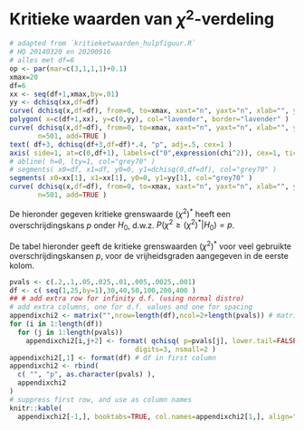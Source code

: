 # Kritieke waarden van $\chi^2$-verdeling {#app:kritiekechi2waarden}

```r
# adapted from `kritieketwaarden_hulpfiguur.R`
# HQ 20140320 en 20200916
# alles met df=6
op <- par(mar=c(3,1,1,1)+0.1)
xmax=20
df=6
xx <- seq(df+1,xmax,by=.01)
yy <- dchisq(xx,df=df)
curve( dchisq(x,df=df), from=0, to=xmax, xaxt="n", yaxt="n", xlab="", ylab="", bty="n", lwd=3, n=501 )
polygon( x=c(df+1,xx), y=c(0,yy), col="lavender", border="lavender" )
curve( dchisq(x,df=df), from=0, to=xmax, xaxt="n", yaxt="n", xlab="", ylab="", bty="n", lwd=3, 
       n=501, add=TRUE )
text( df+3, dchisq(df+3,df=df)*.4, "p", adj=.5, cex=1 )
axis( side=1, at=c(0,df+1), labels=c("0",expression(chi^2)), cex=1, tick=F, line=-1 ) # cex is ignored
# abline( h=0, lty=1, col="grey70" )
# segments( x0=df, x1=df, y0=0, y1=dchisq(0,df=df), col="grey70" )
segments( x0=xx[1], x1=xx[1], y0=0, y1=yy[1], col="grey70" )
curve( dchisq(x,df=df), from=0, to=xmax, xaxt="n", yaxt="n", xlab="", ylab="", bty="n", lwd=3, 
       n=501, add=TRUE )
```


De hieronder gegeven kritieke grenswaarde $(\chi^2)^*$ heeft een overschrijdingskans $p$
onder $H_0$, d.w.z. $P(\chi^2 \geq (\chi^2)^*|H_0)=p$.

De tabel hieronder geeft de kritieke grenswaarden $(\chi^2)^*$ voor veel gebruikte overschrijdingskansen $p$, voor de vrijheidsgraden aangegeven in de eerste kolom. 


```r
pvals <- c(.2,.1,.05,.025,.01,.005,.0025,.001)
df <- c( seq(1,25,by=1),30,40,50,100,200,400 ) 
## # add extra row for infinity d.f. (using normal distro)
# add extra columns, one for d.f. values and one for spacing
appendixchi2 <- matrix("",nrow=length(df),ncol=2+length(pvals)) # matrix of char strings
for (i in 1:length(df)) 
  for (j in 1:length(pvals))
    appendixchi2[i,j+2] <- format( qchisq( p=pvals[j], lower.tail=FALSE, df=df[i] ),
                               digits=3, nsmall=2 )
appendixchi2[,1] <- format(df) # df in first column
appendixchi2 <- rbind(
  c( "", "p", as.character(pvals) ),
  appendixchi2
)
# suppress first row, and use as column names
knitr::kable(
  appendixchi2[-1,], booktabs=TRUE, col.names=appendixchi2[1,], align="c" )
```
